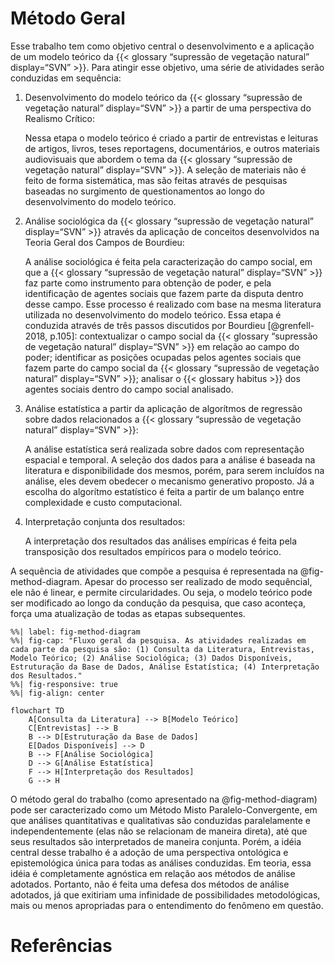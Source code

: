 # Método Geral {.unnumbered}

Esse trabalho tem como objetivo central o desenvolvimento e a aplicação de um modelo teórico da {{< glossary "supressão de vegetação natural" display="SVN" >}}. Para atingir esse objetivo, uma série de atividades serão conduzidas em sequência:

1.  Desenvolvimento do modelo teórico da {{< glossary "supressão de vegetação natural" display="SVN" >}} a partir de uma perspectiva do Realismo Crítico:

    Nessa etapa o modelo teórico é criado a partir de entrevistas e leituras de artigos, livros, teses reportagens, documentários, e outros materiais audiovisuais que abordem o tema da {{< glossary "supressão de vegetação natural" display="SVN" >}}. A seleção de materiais não é feito de forma sistemática, mas são feitas através de pesquisas baseadas no surgimento de questionamentos ao longo do desenvolvimento do  modelo teórico.

2.  Análise sociológica da {{< glossary "supressão de vegetação natural" display="SVN" >}} através da aplicação de conceitos desenvolvidos na Teoria Geral dos Campos de Bourdieu:

    A análise sociológica é feita pela caracterização do campo social, em que a {{< glossary "supressão de vegetação natural" display="SVN" >}} faz parte como instrumento para obtenção de poder, e pela identificação de agentes sociais que fazem parte da disputa dentro desse campo. Esse processo é realizado com base na mesma literatura utilizada no desenvolvimento do  modelo teórico. Essa etapa é conduzida através de três passos discutidos por Bourdieu [@grenfell-2018, p.105]: contextualizar o campo social da {{< glossary "supressão de vegetação natural" display="SVN" >}} em relação ao campo do poder; identificar as posições ocupadas pelos agentes sociais que fazem parte do campo social da {{< glossary "supressão de vegetação natural" display="SVN" >}}; analisar o {{< glossary habitus >}} dos agentes sociais dentro do campo social analisado.  

3.  Análise estatística a partir da aplicação de algorítmos de regressão sobre dados relacionados a {{< glossary "supressão de vegetação natural" display="SVN" >}}:

    A análise estatística será realizada sobre dados com representação espacial e temporal. A seleção dos dados para a análise é baseada na literatura e disponibilidade dos mesmos, porém, para serem incluídos na análise, eles devem obedecer o mecanismo generativo proposto. Já a escolha do algorítmo estatístico é feita a partir de um balanço entre complexidade e custo computacional.

4.  Interpretação conjunta dos resultados:

    A interpretação dos resultados das análises empíricas é feita pela transposição dos resultados empíricos para o modelo teórico.

A sequência de atividades que compõe a pesquisa é representada na @fig-method-diagram. Apesar do processo ser realizado de modo sequêncial, ele não é linear, e permite circularidades. Ou seja, o modelo teórico pode ser modificado ao longo da condução da pesquisa, que caso aconteça, força uma atualização de todas as etapas subsequentes.

```mermaid
%%| label: fig-method-diagram
%%| fig-cap: "Fluxo geral da pesquisa. As atividades realizadas em cada parte da pesquisa são: (1) Consulta da Literatura, Entrevistas, Modelo Teórico; (2) Análise Sociológica; (3) Dados Disponíveis, Estruturação da Base de Dados, Análise Estatística; (4) Interpretação dos Resultados."
%%| fig-responsive: true
%%| fig-align: center

flowchart TD
    A[Consulta da Literatura] --> B[Modelo Teórico]
    C[Entrevistas] --> B
    B --> D[Estruturação da Base de Dados]
    E[Dados Disponíveis] --> D
    B --> F[Análise Sociológica]
    D --> G[Análise Estatística]
    F --> H[Interpretação dos Resultados]
    G --> H

```

O método geral do trabalho (como apresentado na @fig-method-diagram) pode ser caracterizado como um Método Misto Paralelo-Convergente, em que análises quantitativas e qualitativas são conduzidas paralelamente e independentemente (elas não se relacionam de maneira direta), até que seus resultados são interpretados de maneira conjunta. Porém, a idéia central desse trabalho é a adoção de uma perspectiva ontológica e epistemológica única para todas as análises conduzidas. Em teoria, essa idéia é completamente agnóstica em relação aos métodos de análise adotados. Portanto, não é feita uma defesa dos métodos de análise adotados, já que exitiriam uma infinidade de possibilidades metodológicas, mais ou menos apropriadas para o entendimento do fenômeno em questão.

# Referências {.unnumbered}